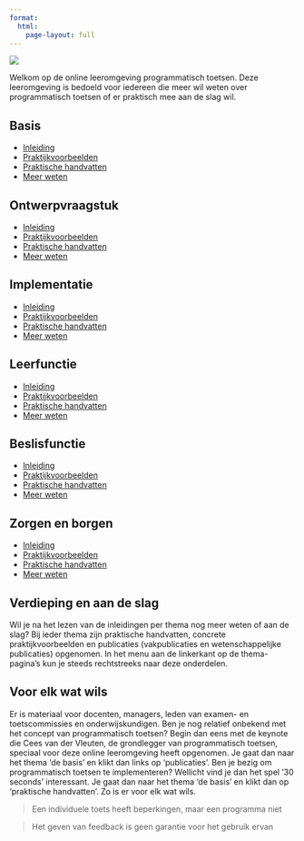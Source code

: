 ```yaml
---
format: 
  html: 
    page-layout: full
---
```


::: {.column-page}
![](images/Leeromgeving.png)

::: {.lead}

Welkom op de online leeromgeving programmatisch toetsen. Deze leeromgeving is bedoeld voor iedereen die meer wil weten over programmatisch toetsen of er praktisch mee aan de slag wil. 

:::

::: {.grid}

::: {.g-col-12 .g-col-md-6 .g-col-lg-4}

::: {.card .text-white .bg-primary .rounded-3 .mx-auto}

::: {.card-body}

## Basis {.card-title}

::: {.card-text}

* [Inleiding](1-basis.qmd){.link-light}
* [Praktijkvoorbeelden](1-basis-praktijk.qmd){.link-light}
* [Praktische handvatten](1-basis-handvatten.qmd){.link-light}
* [Meer weten](1-basis-meer.qmd){.link-light}

:::

:::

:::

:::

<!-- New card --> 

::: {.g-col-12 .g-col-md-6 .g-col-lg-4}

::: {.card  .text-white .bg-primary .rounded-3 .mx-auto}

::: {.card-body}

## Ontwerpvraagstuk {.card-title}

::: {.card-text}

* [Inleiding](2-ontwerpvraagstuk.qmd){.link-light}
* [Praktijkvoorbeelden](2-ontwerpvraagstuk-praktijk.qmd){.link-light}
* [Praktische handvatten](2-ontwerpvraagstuk-handvatten.qmd){.link-light}
* [Meer weten](2-ontwerpvraagstuk-meer.qmd){.link-light}

:::

:::

:::

:::

<!-- New card --> 

::: {.g-col-12 .g-col-md-6 .g-col-lg-4}

::: {.card  .text-white .bg-primary .rounded-3 .mx-auto}

::: {.card-body}

## Implementatie {.card-title}

::: {.card-text}

* [Inleiding](3-implementeren.qmd){.link-light}
* [Praktijkvoorbeelden](3-implementeren-praktijk.qmd){.link-light}
* [Praktische handvatten](3-implementeren-handvatten.qmd){.link-light}
* [Meer weten](3-implementeren-meer.qmd){.link-light}

:::

:::

:::

:::

<!-- New card --> 

::: {.g-col-12 .g-col-md-6 .g-col-lg-4}

::: {.card  .text-white .bg-primary .rounded-3 .mx-auto}

::: {.card-body}

## Leerfunctie {.card-title}

::: {.card-text}

* [Inleiding](4-leerfunctie.qmd){.link-light}
* [Praktijkvoorbeelden](4-leerfunctie-praktijk.qmd){.link-light}
* [Praktische handvatten](4-leerfunctie-handvatten.qmd){.link-light}
* [Meer weten](4-leerfunctie-meer.qmd){.link-light}

:::

:::

:::

:::

<!-- New card --> 

::: {.g-col-12 .g-col-md-6 .g-col-lg-4}

::: {.card  .text-white .bg-primary .rounded-3 .mx-auto}

::: {.card-body}

## Beslisfunctie {.card-title}

::: {.card-text}

* [Inleiding](5-beslisfunctie.qmd){.link-light}
* [Praktijkvoorbeelden](5-beslisfunctie-praktijk.qmd){.link-light}
* [Praktische handvatten](5-beslisfunctie-handvatten.qmd){.link-light}
* [Meer weten](5-beslisfunctie-meer.qmd){.link-light}

:::

:::

:::

:::

<!-- New card --> 

::: {.g-col-12 .g-col-md-6 .g-col-lg-4}

::: {.card  .text-white .bg-primary .rounded-3 .mx-auto}

::: {.card-body}

## Zorgen en borgen {.card-title}

::: {.card-text}

* [Inleiding](6-zorgen_borgen.qmd){.link-light}
* [Praktijkvoorbeelden](6-zorgen_borgen-praktijk.qmd){.link-light}
* [Praktische handvatten](6-zorgen_borgen-handvatten.qmd){.link-light}
* [Meer weten](6-zorgen_borgen-meer.qmd){.link-light}

:::

:::

:::

:::

:::
<!-- end card grid -->

::: 
<!-- end column-page -->




::: {.column-body}

## Verdieping en aan de slag

Wil je na het lezen van de inleidingen per thema nog meer weten of aan de slag? Bij ieder thema zijn praktische handvatten, concrete praktijkvoorbeelden en publicaties (vakpublicaties en wetenschappelijke publicaties) opgenomen. In het menu aan de linkerkant op de thema-pagina’s kun je steeds rechtstreeks naar deze onderdelen. 

## Voor elk wat wils

Er is materiaal voor docenten, managers, leden van examen- en toetscommissies en onderwijskundigen.  Ben je nog relatief onbekend met het concept van programmatisch toetsen?  Begin dan eens met de keynote die Cees van der Vleuten, de grondlegger van programmatisch toetsen, speciaal voor deze online leeromgeving heeft opgenomen. Je gaat dan naar het thema ‘de basis’ en klikt dan links op ‘publicaties’. Ben je bezig om programmatisch toetsen te implementeren? Wellicht vind je dan het spel ’30 seconds’ interessant. Je gaat dan naar het thema ‘de basis’ en klikt dan op ‘praktische handvatten’. Zo is er voor elk wat wils.

> Een individuele toets heeft beperkingen, maar een programma niet

> Het geven van feedback is geen garantie voor het gebruik ervan

:::

